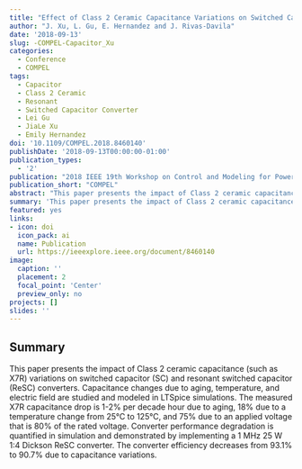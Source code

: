 ```yaml
---
title: "Effect of Class 2 Ceramic Capacitance Variations on Switched Capacitor and Resonant Switched Capacitor Converters"
author: "J. Xu, L. Gu, E. Hernandez and J. Rivas-Davila"
date: '2018-09-13'
slug: -COMPEL-Capacitor_Xu
categories:
  - Conference
  - COMPEL
tags: 
  - Capacitor
  - Class 2 Ceramic
  - Resonant 
  - Switched Capacitor Converter
  - Lei Gu
  - JiaLe Xu
  - Emily Hernandez
doi: '10.1109/COMPEL.2018.8460140'
publishDate: '2018-09-13T00:00:00-01:00'
publication_types:
  - '2'
publication: "2018 IEEE 19th Workshop on Control and Modeling for Power Electronics (COMPEL)"
publication_short: "COMPEL"
abstract: "This paper presents the impact of Class 2 ceramic capacitance (such as X7R) variations on switched capacitor (SC) and resonant switched capacitor (ReSC) converters. Capacitance changes due to aging, temperature, and electric field are studied and modeled in LTSpice simulations. The measured X7R capacitance drop is 1-2% per decade hour due to aging, 18% due to a temperature change from 25°C to 125°C, and 75% due to an applied voltage that is 80% of the rated voltage. Converter performance degradation is quantified in simulation and demonstrated by implementing a 1 MHz 25 W 1:4 Dickson ReSC converter. The converter efficiency decreases from 93.1% to 90.7% due to capacitance variations."
summary: 'This paper presents the impact of Class 2 ceramic capacitance (such as X7R) variations on switched capacitor (SC) and resonant switched capacitor (ReSC) converters. Capacitance changes due to aging, temperature, and electric field are studied and modeled in LTSpice simulations. The measured X7R capacitance drop is 1-2% per decade hour due to aging, 18% due to a temperature change from 25°C to 125°C, and 75% due to an applied voltage that is 80% of the rated voltage. Converter performance degradation is quantified in simulation and demonstrated by implementing a 1 MHz 25 W 1:4 Dickson ReSC converter. The converter efficiency decreases from 93.1% to 90.7% due to capacitance variations.'
featured: yes
links:
- icon: doi
  icon_pack: ai
  name: Publication
  url: https://ieeexplore.ieee.org/document/8460140
image:
  caption: ''
  placement: 2
  focal_point: 'Center'
  preview_only: no
projects: []
slides: ''
---
```


## Summary

This paper presents the impact of Class 2 ceramic capacitance (such as X7R) variations on switched capacitor (SC) and resonant switched capacitor (ReSC) converters. Capacitance changes due to aging, temperature, and electric field are studied and modeled in LTSpice simulations. The measured X7R capacitance drop is 1-2% per decade hour due to aging, 18% due to a temperature change from 25°C to 125°C, and 75% due to an applied voltage that is 80% of the rated voltage. Converter performance degradation is quantified in simulation and demonstrated by implementing a 1 MHz 25 W 1:4 Dickson ReSC converter. The converter efficiency decreases from 93.1% to 90.7% due to capacitance variations.